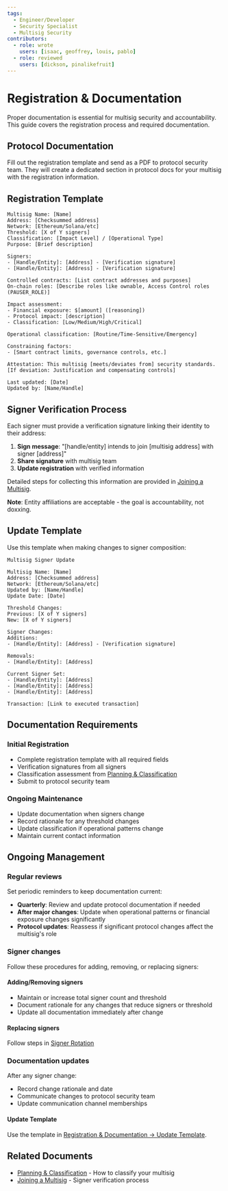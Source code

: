 ```yaml
---
tags:
  - Engineer/Developer
  - Security Specialist
  - Multisig Security
contributors:
  - role: wrote
    users: [isaac, geoffrey, louis, pablo]
  - role: reviewed
    users: [dickson, pinalikefruit]
---
```



<TagProvider>
<TagFilter />

# Registration & Documentation

<TagList tags={frontmatter.tags} />
<AttributionList contributors={frontmatter.contributors} />

Proper documentation is essential for multisig security and accountability. This guide covers the registration process and required documentation.

## Protocol Documentation

Fill out the registration template and send as a PDF to protocol security team. They will create a dedicated section in protocol docs for your multisig with the registration information.

## Registration Template

```
Multisig Name: [Name]
Address: [Checksummed address]
Network: [Ethereum/Solana/etc]
Threshold: [X of Y signers]
Classification: [Impact Level] / [Operational Type]
Purpose: [Brief description]

Signers:
- [Handle/Entity]: [Address] - [Verification signature]
- [Handle/Entity]: [Address] - [Verification signature]

Controlled contracts: [List contract addresses and purposes]
On-chain roles: [Describe roles like ownable, Access Control roles (PAUSER_ROLE)]

Impact assessment:
- Financial exposure: $[amount] ([reasoning])
- Protocol impact: [description]
- Classification: [Low/Medium/High/Critical]

Operational classification: [Routine/Time-Sensitive/Emergency]

Constraining factors:
- [Smart contract limits, governance controls, etc.]

Attestation: This multisig [meets/deviates from] security standards.
[If deviation: Justification and compensating controls]

Last updated: [Date]
Updated by: [Name/Handle]
```

## Signer Verification Process

Each signer must provide a verification signature linking their identity to their address:

1. **Sign message**: "[handle/entity] intends to join [multisig address] with signer [address]"
2. **Share signature** with multisig team
3. **Update registration** with verified information

Detailed steps for collecting this information are provided in [Joining a Multisig](/multisig-for-protocols/joining-a-multisig).

**Note**: Entity affiliations are acceptable - the goal is accountability, not doxxing.

## Update Template

Use this template when making changes to signer composition:

```
Multisig Signer Update

Multisig Name: [Name]
Address: [Checksummed address]
Network: [Ethereum/Solana/etc]
Updated by: [Name/Handle]
Update Date: [Date]

Threshold Changes:
Previous: [X of Y signers]
New: [X of Y signers]

Signer Changes:
Additions:
- [Handle/Entity]: [Address] - [Verification signature]

Removals:
- [Handle/Entity]: [Address]

Current Signer Set:
- [Handle/Entity]: [Address]
- [Handle/Entity]: [Address]
- [Handle/Entity]: [Address]

Transaction: [Link to executed transaction]
```

## Documentation Requirements

### Initial Registration
- Complete registration template with all required fields
- Verification signatures from all signers
- Classification assessment from [Planning & Classification](/multisig-for-protocols/planning-and-classification)
- Submit to protocol security team

### Ongoing Maintenance
- Update documentation when signers change
- Record rationale for any threshold changes
- Update classification if operational patterns change
- Maintain current contact information

## Ongoing Management

### Regular reviews

Set periodic reminders to keep documentation current:
- **Quarterly**: Review and update protocol documentation if needed
- **After major changes**: Update when operational patterns or financial exposure changes significantly
- **Protocol updates**: Reassess if significant protocol changes affect the multisig's role

### Signer changes

Follow these procedures for adding, removing, or replacing signers:

#### Adding/Removing signers
- Maintain or increase total signer count and threshold
- Document rationale for any changes that reduce signers or threshold
- Update all documentation immediately after change

#### Replacing signers
Follow steps in [Signer Rotation](/multisig-for-protocols/general-rules#signer-rotation) 

### Documentation updates

After any signer change:
- Record change rationale and date
- Communicate changes to protocol security team
- Update communication channel memberships

#### Update Template

Use the template in [Registration & Documentation → Update Template](/multisig-for-protocols/registration-and-documentation#update-template).

## Related Documents

- [Planning & Classification](/multisig-for-protocols/planning-and-classification) - How to classify your multisig
- [Joining a Multisig](/multisig-for-protocols/joining-a-multisig) - Signer verification process
 


</TagProvider>
<ContributeFooter />